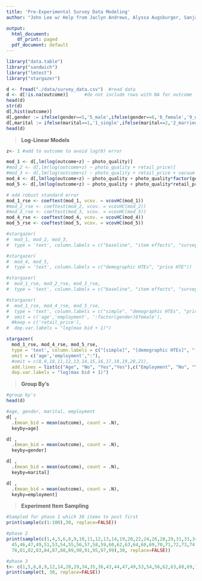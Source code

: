 ```yaml
---
title: 'Pre-Experimental Survey Data Modeling'
author: "John Lee w/ Help from Jaclyn Andrews, Alyssa Augsburger, Sanjay Saravanan"

output:
  html_document:
    df_print: paged
  pdf_document: default
---
```

```r
library("data.table")
library("sandwich")
library("lmtest")
library("stargazer")
```


```r
d <- fread("./data/survey_data.csv")  #read data
d <- d[!is.na(outcome)]      #do not include rows with NA for outcome
head(d)
str(d)
d[,hist(outcome)]
d[,gender := ifelse(gender==5,'5_male',ifelse(gender==6,'6_female','9_declined'))]          #rename gender categories
d[,marital := ifelse(marital==1,'1_single',ifelse(marital==2,'2_married','3_declined'))]    #rename marital categories
head(d)

```

> **Log-Linear Models**

```r
z<- 1 #add to outcome to avoid log(0) error

mod_1 <- d[,lm(log(outcome+z) ~ photo_quality)]
#mod_2 <- d[,lm(log(outcome+z) ~ photo_quality + retail_price)]
#mod_3 <- d[,lm(log(outcome+z) ~ photo_quality + retail_price + vacuum + factor(age) + factor(gender) + factor(marital) + factor(employment))]
mod_4 <- d[,lm(log(outcome+z) ~ photo_quality + photo_quality*factor(gender) + photo_quality*factor(marital) + retail_price + vacuum + factor(age) + factor(gender) + factor(marital) + factor(employment))]
mod_5 <- d[,lm(log(outcome+z) ~ photo_quality + photo_quality*retail_price + retail_price +  vacuum + factor(age) + factor(gender) + factor(marital) + factor(employment))]

# add robust standard error
mod_1_rse <- coeftest(mod_1, vcov. = vcovHC(mod_1))
#mod_2_rse <- coeftest(mod_2, vcov. = vcovHC(mod_2))
#mod_3_rse <- coeftest(mod_3, vcov. = vcovHC(mod_3))
mod_4_rse <- coeftest(mod_4, vcov. = vcovHC(mod_4))
mod_5_rse <- coeftest(mod_5, vcov. = vcovHC(mod_5))
```

```r
#stargazer(
#  mod_1, mod_2, mod_3,  
#  type = 'text', column.labels = c("baseline", "item effects", "survey takers effects"))

#stargazer(
#  mod_4, mod_5,  
#  type = 'text', column.labels = c("demographic HTEs", "price HTE"))

#stargazer(
#  mod_1_rse, mod_2_rse, mod_3_rse,  
#  type = 'text', column.labels = c("baseline", "item effects", "survey takers effects"))

#stargazer(
#  mod_1_rse, mod_4_rse, mod_5_rse,  
#  type = 'text', column.labels = c("simple", "demographic HTEs", "price HTE"),
#  omit = c('age','employment', ':factor(gender)6female'),
  #keep = c('retail_price'),
#  dep.var.labels = "log(max bid + 1)")

stargazer(
  mod_1_rse, mod_4_rse, mod_5_rse,  
  type = 'text', column.labels = c("[simple]", "[demographic HTEs]", "[price HTE]"),
  omit = c('age','employment',":"),
  #omit = c(8,9,10,11,12,13,14,15,16,17,18,19,20,21),
  add.lines = list(c("Age", "No", "Yes","Yes"),c("Employment", "No", "Yes","Yes"),c("Gender Interaction", "No", "Yes","No"),c("Marital Interaction", "No", "Yes","No"), c('Retail Price Interaction', "No", "No","Yes")),
  dep.var.labels = "log(max bid + 1)")

```


> **Group By's**

```r
#group by's
head(d)

#age, gender, marital, employment
d[ ,
  .(mean_bid = mean(outcome), count = .N),
  keyby=age]

d[ ,
  .(mean_bid = mean(outcome), count = .N),
  keyby=gender]

d[ ,
  .(mean_bid = mean(outcome), count = .N),
  keyby=marital]

d[ ,
  .(mean_bid = mean(outcome), count = .N),
  keyby=employment]


```

> **Experiment Item Sampling**

```r
#Sampled for phase 1 which 30 items to post first
print(sample(c(1:100),30, replace=FALSE))

#phase 2
print(sample(c(1,4,5,6,8,9,10,11,12,13,14,19,20,22,24,26,28,29,31,33,34,35,36,37,39,40,43,44,
  45,46,47,49,51,53,54,55,56,57,58,59,60,62,63,64,68,69,70,71,72,73,74,75,76,77,
  78,81,82,83,84,87,88,89,90,91,95,97,99),30, replace=FALSE))

#phase 3
t<- c(1,5,6,8,9,12,14,28,29,34,35,36,43,44,47,49,53,54,56,62,63,68,69,72,74,75,76,77,78,81,82,84,87,88,97,100,101)
print(sample(t, 30, replace=FALSE))
```
